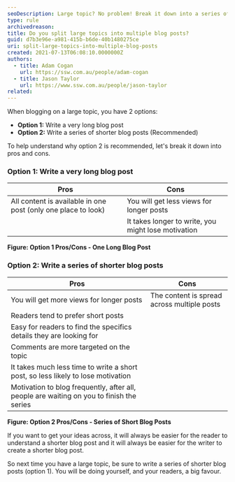 ```yaml
---
seoDescription: Large topic? No problem! Break it down into a series of shorter blog posts for easier reading and writing.
type: rule
archivedreason:
title: Do you split large topics into multiple blog posts?
guid: d7b3e96e-a981-415b-b6de-40b1480275ce
uri: split-large-topics-into-multiple-blog-posts
created: 2021-07-13T06:08:10.0000000Z
authors:
  - title: Adam Cogan
    url: https://ssw.com.au/people/adam-cogan
  - title: Jason Taylor
    url: https://www.ssw.com.au/people/jason-taylor
related:
---
```


When blogging on a large topic, you have 2 options:

- **Option 1:** Write a very long blog post
- **Option 2:** Write a series of shorter blog posts (Recommended)

To help understand why option 2 is recommended, let's break it down into pros and cons.
### Option 1: Write a very long blog post

| Pros                                                          | Cons                                                |
| ------------------------------------------------------------- | --------------------------------------------------- |
| All content is available in one post (only one place to look) | You will get less views for longer posts            |
|                                                               | It takes longer to write, you might lose motivation |

**Figure: Option 1 Pros/Cons - One Long Blog Post**

### Option 2: Write a series of shorter blog posts

| Pros                                                                                     | Cons                                        |
| ---------------------------------------------------------------------------------------- | ------------------------------------------- |
| You will get more views for longer posts                                                 | The content is spread across multiple posts |
| Readers tend to prefer short posts                                                       |                                             |
| Easy for readers to find the specifics details they are looking for                      |                                             |
| Comments are more targeted on the topic                                                  |                                             |
| It takes much less time to write a short post, so less likely to lose motivation         |                                             |
| Motivation to blog frequently, after all, people are waiting on you to finish the series |                                             |

**Figure: Option 2 Pros/Cons - Series of Short Blog Posts**

If you want to get your ideas across, it will always be easier for the reader to understand a shorter blog post and it will always be easier for the writer to create a shorter blog post.

So next time you have a large topic, be sure to write a series of shorter blog posts (option 1). You will be doing yourself, and your readers, a big favour.